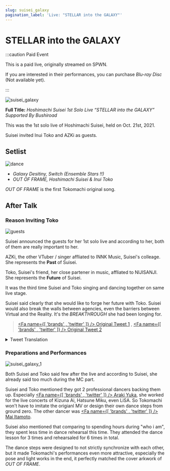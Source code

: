 ```yaml
---
slug: suisei_galaxy
pagination_label: 'Live: "STELLAR into the GALAXY"'
---
```



# STELLAR into the GALAXY

:::caution Paid Event

This is a paid live, originally streamed on SPWN.

If you are interested in their performances, you can purchase _Blu-ray Disc_ (Not available yet).

:::

![suisei_galaxy](./assets/suisei_galaxy.jpg)

**Full Title:** _Hoshimachi Suisei 1st Solo Live “STELLAR into the GALAXY” Supported By Bushiroad_

This was the 1st solo live of Hoshimachi Suisei, held on Oct. 21st, 2021.

Suisei invited Inui Toko and AZKi as guests.

## Setlist

![dance](./assets/20211021_04.jpg)

- _Galaxy Desitiny, Switch (Ensemble Stars !!)_
- _OUT OF FRAME, Hoshimachi Suisei & Inui Toko_

_OUT OF FRAME_ is the first Tokomachi original song.

## After Talk

### Reason Inviting Toko

![guests](./assets/20211021_03.jpg)

> <YTLink Id="d95pYGLpgXE" Time="2705" Des="Guest announcement" />

Suisei announced the guests for her 1st solo live and according to her, both of them are really important to her.

AZKi, the other VTuber / singer affliated to INNK Music, Suisei's colleage. She represents the **Past** of Suisei.

Toko, Suisei's friend, her close partener in music, affliated to NIJISANJI. She represents the **Future** of Suisei.

It was the third time Suisei and Toko singing and dancing together on same live stage.

Suisei said clearly that she would like to forge her future with Toko. Suisei would also break the walls between agencies, even the barriers between Virtual and the Reality. It's the _BREAKTHROUGH_ she had been longing for.

> [<Fa name={[ 'brands' , 'twitter' ]} /> Original Tweet 1](https://twitter.com/inui_toko/status/1436300024401436673) , [<Fa name={[ 'brands' , 'twitter' ]} /> Original Tweet 2](https://twitter.com/suisei_hosimati/status/1436303328741265410)

<details> <summary>Tweet Translation</summary>

<img src={require('./assets/20211021_06.jpg').default} style={{ width: '35rem' }} />
<br />
<img src={require('./assets/20211021_05.jpg').default} style={{ width: '35rem' }} />
<br />

</details>

### Preparations and Performances

![suisei_galaxy_1](./assets/20211021_01.jpg)

> <YTLink Id="9G6I4EQT3G8" Time="1041" Des="Suisei's after talk about guests" />

> <YTLink Id="Ql5YkeQ6iDg" Time="271" Des="Tokomachi talking on radio" />

Both Suisei and Toko said few after the live and according to Suisei, she already said too much during the MC part.

Suisei and Toko mentioned they got 2 professional dancers backing them up. Especially [<Fa name={[ 'brands' , 'twitter' ]} /> Araki Yuka](https://twitter.com/araki__yuka), she worked for the live concerts of Kizuna Ai, Hatsune Miku, even LiSA. So Tokomachi won't have to imitate the origianl MV or design their own dance steps from ground zero. The other dancer was [<Fa name={[ 'brands' , 'twitter' ]} /> Mai Itamoto](https://twitter.com/mai_dance_mai).

Suisei also mentioned that comparing to spending hours during "who i am", they spent less time in dance rehearsal this time. They attended the dance lesson for 3 times and rehearsaled for 6 times in total.

The dance steps were designed to not strictly synchronize with each other, but it made Tokomachi's performances even more attractive, especially the pose and light works in the end, it perfectly matched the cover arkwork of _OUT OF FRAME_.
